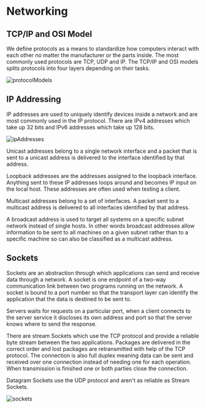 # Networking

## TCP/IP and OSI Model

We define protocols as a means to standardize how computers interact with each other no matter the manufacturer or the parts inside. The most commonly used protocols are TCP, UDP and IP. The TCP/IP and OSI models splits protocols into four layers depending on their tasks.

![protocolModels](/compSci/protocolModels.png)

## IP Addressing

IP addresses are used to uniquely identify devices inside a network and are most commonly used in the IP protocol. There are IPv4 addresses which take up 32 bits and IPv6 addresses which take up 128 bits.

![ipAddresses](/compSci/ipAddresses.png)

Unicast addresses belong to a single network interface and a packet that is sent to a unicast address is delivered to the interface identified by that address.

Loopback addresses are the addresses assigned to the loopback interface. Anything sent to these IP addresses loops around and becomes IP input on the local host. These addresses are often used when testing a client.

Multicast addresses belong to a set of interfaces. A packet sent to a multicast address is delivered to all interfaces identified by
that address.

A broadcast address is used to target all systems on a specific subnet network instead of single hosts. In other words broadcast addresses allow information to be sent to all machines on a given subnet rather than to a specific machine so can also be classified as a multicast address.

## Sockets

Sockets are an abstraction through which applications can send and receive data through a network. A socket is one endpoint of a two-way communication link between two programs running on the network. A socket is bound to a port number so that the transport layer can identify the application that the data is destined to be sent to.

Servers waits for requests on a particular port, when a client connects to the server service it discloses its own address and port so that the server knows where to send the response.

There are stream Sockets which use the TCP protocol and provide a reliable byte stream between the two applications. Packages are delivered in the correct order and lost packages are retransmitted with help of the TCP protocol. The connection is also full duplex meaning data can be sent and received over one connection instead of needing one for each operation. When transmission is finished one or both parties close the connection.

Datagram Sockets use the UDP protocol and aren't as reliable as Stream Sockets.

![sockets](/compSci/sockets.png)
